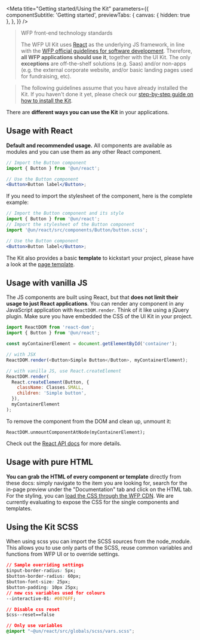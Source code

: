 
<Meta
  title="Getting started/Using the Kit"
  parameters={{
    componentSubtitle: 'Getting started',
    previewTabs: {
      canvas: { hidden: true },
    },
  }}
/>

> WFP front-end technology standards
>
> The WFP UI Kit uses [React](https://reactjs.org/) as the underlying JS framework, in line with the [WFP official guidelines for software development](https://newgo.wfp.org/documents/software-solutions-technology-stack). Therefore, **all WFP applications should use it**, together with the UI Kit. The only **exceptions** are off-the-shelf solutions (e.g. Saas) and/or non-apps (e.g. the external corporate website, and/or basic landing pages used for fundraising, etc).

> The following guidelines assume that you have already installed the Kit. If you haven't done it yet, please check our [step-by-step guide on how to install the Kit](https://uikit.wfp.org/docs/index.html?path=/docs/getting-started-installing-the-kit--page).

There are **different ways you can use the Kit** in your applications.

## Usage with React

**Default and recommended usage.** All components are available as modules and you can use them as any other React component.

```jsx
// Import the Button component
import { Button } from '@un/react';

// Use the Button component
<Button>Button label</Button>;
```

If you need to import the stylesheet of the component, here is the complete example:

```jsx
// Import the Button component and its style
import { Button } from '@un/react';
// Import the stylesheet of the Button component
import '@un/react/src/components/Button/button.scss';

// Use the Button component
<Button>Button label</Button>;
```

The Kit also provides a basic **template** to kickstart your project, please have a look at the [page template](https://uikit.wfp.org/docs/index.html?path=/docs/templates-application-page--default).

## Usage with vanilla JS

The JS components are built using React, but that **does not limit their usage
to just React applications**. You can render any component in any JavaScript
application with `ReactDOM.render`. Think of it like using a jQuery plugin.
Make sure you have embedded the CSS of the UI Kit in your project.

```js
import ReactDOM from 'react-dom';
import { Button } from '@un/react';

const myContainerElement = document.getElementById('container');

// with JSX
ReactDOM.render(<Button>Simple Button</Button>, myContainerElement);

// with vanilla JS, use React.createElement
ReactDOM.render(
  React.createElement(Button, {
    className: Classes.SMALL,
    children: 'Simple button',
  }),
  myContainerElement
);
```

To remove the component from the DOM and clean up, unmount it:

```
ReactDOM.unmountComponentAtNode(myContainerElement);
```

Check out the [React API docs](https://reactjs.org/docs/react-api.html) for more details.

## Usage with pure HTML

**You can grab the HTML of every component or template** directly from these docs: simply navigate to the item you are looking for, search for the in-page preview under the "Documentation" tab and click on the HTML tab. For the styling, you can [load the CSS through the WFP CDN](https://uikit.wfp.org/docs/index.html?path=/docs/getting-started-installing-the-kit--page#3-load-the-css). We are currently evaluating to expose the CSS for the single components and templates.

## Using the Kit SCSS

When using scss you can import the SCSS sources from the node_module.
This allows you to use only parts of the SCSS, reuse common variables
and functions from WFP UI or to override settings.

```css
// Sample overriding settings
$input-border-radius: 5px;
$button-border-radius: 60px;
$button-font-size: 25px;
$button-padding: 10px 25px;
// new css variables used for colours
--interactive-01: #0076FF;

// Disable css reset
$css--reset==false

// Only use variables
@import "~@un/react/src/globals/scss/vars.scss";
```
